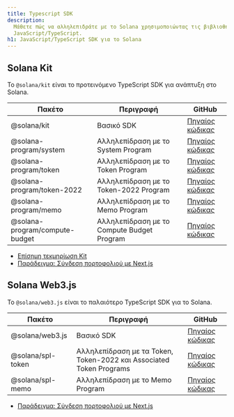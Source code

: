 ```yaml
---
title: Typescript SDK
description:
  Μάθετε πώς να αλληλεπιδράτε με το Solana χρησιμοποιώντας τις βιβλιοθήκες
  JavaScript/TypeScript.
h1: JavaScript/TypeScript SDK για το Solana
---
```


## Solana Kit

Το `@solana/kit` είναι το προτεινόμενο TypeScript SDK για ανάπτυξη στο Solana.

| Πακέτο                         | Περιγραφή                                  | GitHub                                                                                   |
| ------------------------------ | ------------------------------------------ | ---------------------------------------------------------------------------------------- |
| @solana/kit                    | Βασικό SDK                                 | [Πηγαίος κώδικας](https://github.com/anza-xyz/kit)                                       |
| @solana-program/system         | Αλληλεπίδραση με το System Program         | [Πηγαίος κώδικας](https://github.com/solana-program/system/tree/main/clients/js)         |
| @solana-program/token          | Αλληλεπίδραση με το Token Program          | [Πηγαίος κώδικας](https://github.com/solana-program/token/tree/main/clients/js)          |
| @solana-program/token-2022     | Αλληλεπίδραση με το Token-2022 Program     | [Πηγαίος κώδικας](https://github.com/solana-program/token-2022/tree/main/clients/js)     |
| @solana-program/memo           | Αλληλεπίδραση με το Memo Program           | [Πηγαίος κώδικας](https://github.com/solana-program/memo/tree/main/clients/js)           |
| @solana-program/compute-budget | Αλληλεπίδραση με το Compute Budget Program | [Πηγαίος κώδικας](https://github.com/solana-program/compute-budget/tree/main/clients/js) |

- [Επίσημη τεκμηρίωση Kit](https://www.solanakit.com/)
- [Παράδειγμα: Σύνδεση πορτοφολιού με Next.js](/docs/frontend/kit)

## Solana Web3.js

Το `@solana/web3.js` είναι το παλαιότερο TypeScript SDK για το Solana.

| Πακέτο            | Περιγραφή                                                           | GitHub                                                                                      |
| ----------------- | ------------------------------------------------------------------- | ------------------------------------------------------------------------------------------- |
| @solana/web3.js   | Βασικό SDK                                                          | [Πηγαίος κώδικας](https://github.com/solana-foundation/solana-web3.js)                      |
| @solana/spl-token | Αλληλεπίδραση με τα Token, Token-2022 και Associated Token Programs | [Πηγαίος κώδικας](https://github.com/solana-program/token-2022/tree/main/clients/js-legacy) |
| @solana/spl-memo  | Αλληλεπίδραση με το Memo Program                                    | [Πηγαίος κώδικας](https://github.com/solana-program/memo/tree/main/clients/js-legacy)       |

- [Παράδειγμα: Σύνδεση πορτοφολιού με Next.js](/developers/cookbook/wallets/connect-wallet-react)
